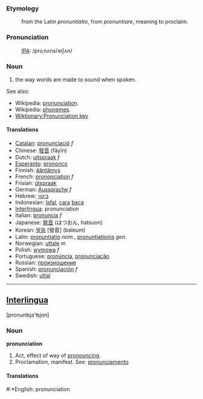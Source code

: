 ===Etymology===
:from the Latin ''pronuntiatio'', from ''pronuntiare'', meaning to proclaim.

===Pronunciation===
:[[International Phonetic Alphabet|IPA]]: /proˌnʌnsiˈeiʃʌn/

===Noun===
#the way words are made to sound when spoken.

See also: 
*Wikipedia: [[w:pronunciation|pronunciation]].
*Wikipedia: [[en:Phoneme|phonemes]].
*[[Wiktionary:Pronunciation key]]

====Translations====
*[[Catalan]]: [[pronunciació]] ''f''
*Chinese: [[發音]] (fāyīn)
*Dutch: [[uitspraak]] ''f''
*[[Esperanto]]: [[prononco]]
*Finnish: [[ääntämys]]
*French: [[prononciation]] ''f''
*Frisian: [[útspraak]]
*German: [[Aussprache]] ''f''
*Hebrew: [[ביטוי]]
*Indonesian: [[lafal]], [[cara]] [[baca]]
*[[Interlingua]]: pronunciation
*Italian: [[pronuncia]] ''f''
*Japanese: [[発音]] (はつおん, hatsuon)
*Korean: [[발음]] [發音] (baleum)
*Latin: [[pronuntiatio]] ''nom.'', [[pronuntiationis]] ''gen.''
*Norwegian: [[uttale]] ''m''
*Polish: [[wymowa]] ''f''
*Portuguese: [[pronúncia]], [[pronunciação]]
*Russian: [[произношение]]
*Spanish: [[pronunciación]] ''f''
*Swedish: [[uttal]]

----

==[[Interlingua]]==
[pronun&#678;ja'&#678;jon]
===Noun===
'''pronunciation'''

#Act, effect of way of [[pronounce|pronouncing]].
#Proclamation, manifest. ''See:'' [[pronunciamento]]

====Translations====
#:*English: pronunciation
